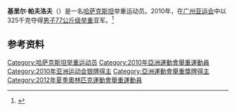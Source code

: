 {{MedalTableTop}}
{{MedalSport | 男子[[举重|举重]]}}
{{MedalCountry | {{KAZ}}}}
{{MedalCompetition|[[亚运会|亚运会]]}}
{{MedalSilver|[[2010年亚洲运动会|2010年广州]]|[[2010年亚洲运动会举重比赛_-_男子77公斤级|77公斤级]]}}
{{MedalBottom}}
'''基里尔·帕夫洛夫'''（{{bd|1986年|9月13日||}}）是一名[[哈萨克斯坦|哈萨克斯坦]]举重运动员。2010年，在[[广州亚运会|广州亚运会]]中以325千克夺得[[2010年亚洲运动会举重比赛_-_男子77公斤级|男子77公斤级举重]]亚军。<ref>{{cite web |url=http://www.gz2010.cn/info/CHN_CHN/ZB/ZBB101A_WL@@@@@@@@@@@@@@@CHN_number=237668.html |language=zh-hans |title=基里尔·帕夫洛夫 - 简历 |publisher=2010年广州亚运会官方网站 |accessdate=2011-06-29 |archive-date=2018-09-06 |archive-url=https://web.archive.org/web/20180906052604/http://www.gz2010.cn/info/CHN_CHN/ZB/ZBB101A_WL@@@@@@@@@@@@@@@CHN_number=237668.html |dead-url=no }}</ref>
==参考资料==
<references />
{{DEFAULTSORT:Pavlov, Kirill}}
[[Category:哈萨克斯坦举重运动员|Category:哈萨克斯坦举重运动员]]
[[Category:2010年亞洲運動會舉重運動員|Category:2010年亞洲運動會舉重運動員]]
[[Category:2010年亚洲运动会银牌得主|Category:2010年亚洲运动会银牌得主]]
[[Category:亞洲運動會舉重獎牌得主|Category:亞洲運動會舉重獎牌得主]]
[[Category:2012年夏季奧林匹克運動會舉重運動員|Category:2012年夏季奧林匹克運動會舉重運動員]]